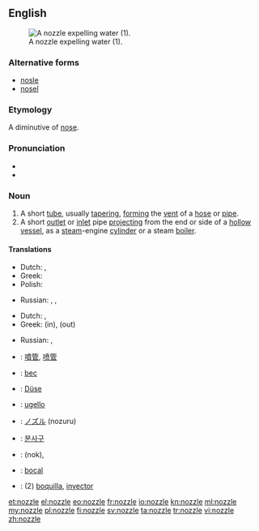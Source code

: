 ==English==
[[Image:Water nozzle.jpg|right|thumb|A nozzle expelling water (1).]]

===Alternative forms===
* [[nosle]]
* [[nosel]]

===Etymology===
A diminutive of [[nose]].

===Pronunciation===
* {{IPA|/ˈnɒzəl/}}
* {{rhymes|ɒzəl}}

===Noun===
{{en-noun}}

# A short [[tube]], usually [[taper]]ing, [[form]]ing the [[vent]] of a [[hose]] or [[pipe]].
# A short [[outlet]] or [[inlet]] pipe [[project]]ing from the end or side of a [[hollow]] [[vessel]], as a [[steam]]-engine [[cylinder]] or a steam [[boiler]].

====Translations====
{{trans-top|short tube}}
* Dutch: {{t+|nl|buis|f}}, {{t+|nl|pijp|f}}
* Greek: {{t|el|στόμιο|n|tr=stómio}}
* Polish: {{t+|pl|dysza|f}}
{{trans-mid}}
* Russian: {{t|ru|насадка|f|tr=nasádka}}, {{t|ru|наконечник|mtr=nakon'éčnik}}, {{t+|ru|патрубок|m|tr=pátrubok}}
{{trans-bottom}}

{{trans-top|inlet or outlet pipe}}
* Dutch: {{t|nl|overloopventiel|n}}, {{t+|nl|pijp|f}}
* Greek: {{t|el|στόμιο|n|tr=stómio}} (in), {{t|el|σιφόνι|n|tr=sifóni}} (out)
{{trans-mid}}
* Russian: {{t+|ru|сопло|n|tr=sopló}}, {{t|ru|форсунка|f|tr=forsúnka}}
{{trans-bottom}}

{{checktrans-top}}
* {{ttbc|zh}}: [[噴管]], [[喷管]]
* {{ttbc|fr}}: [[bec]] {{m}}
* {{ttbc|de}}: [[Düse]] {{f}}
* {{ttbc|it}}: [[ugello]] {{m}}
* {{ttbc|ja}}: [[ノズル]] (nozuru)
{{trans-mid}}
* {{ttbc|ko}}: [[분사구]]
* {{ttbc|fa}}: {{fa-Arab|[[نوك]]}} (nok), {{fa-Arab|[[شیپوره]]}}
* {{ttbc|pt}}: [[bocal]] {{m}}
* {{ttbc|es}}: (2) [[boquilla]], [[inyector]] {{m}}
{{trans-bottom}}

[[et:nozzle]]
[[el:nozzle]]
[[eo:nozzle]]
[[fr:nozzle]]
[[io:nozzle]]
[[kn:nozzle]]
[[ml:nozzle]]
[[my:nozzle]]
[[pl:nozzle]]
[[fi:nozzle]]
[[sv:nozzle]]
[[ta:nozzle]]
[[tr:nozzle]]
[[vi:nozzle]]
[[zh:nozzle]]